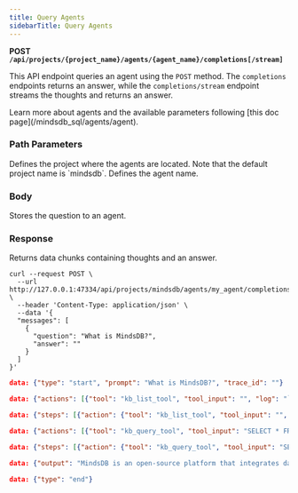 ```yaml
---
title: Query Agents
sidebarTitle: Query Agents
---
```


**POST `/api/projects/{project_name}/agents/{agent_name}/completions[/stream]`**

This API endpoint queries an agent using the `POST` method. The `completions` endpoints returns an answer, while the `completions/stream` endpoint streams the thoughts and returns an answer.

<Tip>
Learn more about agents and the available parameters following [this doc page](/mindsdb_sql/agents/agent).
</Tip>

### Path Parameters

<ParamField body='project_name' type='string' required>
Defines the project where the agents are located. Note that the default project name is `mindsdb`.
</ParamField>

<ParamField body='agent_name' type='string' required>
Defines the agent name.
</ParamField>

### Body

<ParamField body='messages' type='string'>
Stores the question to an agent.
</ParamField>

### Response

<ResponseField name="data" type="string" required>  
Returns data chunks containing thoughts and an answer.
</ResponseField>

<RequestExample>

```shell Shell
curl --request POST \
  --url http://127.0.0.1:47334/api/projects/mindsdb/agents/my_agent/completions/stream \
  --header 'Content-Type: application/json' \
  --data '{
  "messages": [
    {
      "question": "What is MindsDB?",
      "answer": ""
    }
  ]
}'
```

</RequestExample>

<ResponseExample>

```json Response
data: {"type": "start", "prompt": "What is MindsDB?", "trace_id": ""}

data: {"actions": [{"tool": "kb_list_tool", "tool_input": "", "log": "```\nThought: Do I need to use a tool? Yes\nAction: kb_list_tool\nAction Input: "}], "messages": [{"content": "```\nThought: Do I need to use a tool? Yes\nAction: kb_list_tool\nAction Input: "}], "trace_id": ""}

data: {"steps": [{"action": {"tool": "kb_list_tool", "tool_input": "", "log": "```\nThought: Do I need to use a tool? Yes\nAction: kb_list_tool\nAction Input: "}, "observation": "[\"kb_mindsdb_docs\"]"}], "messages": [{"content": "[\"kb_mindsdb_docs\"]"}], "trace_id": ""}

data: {"actions": [{"tool": "kb_query_tool", "tool_input": "SELECT * FROM `kb_mindsdb_docs` WHERE content = 'What is MindsDB?' LIMIT 1;", "log": "I have identified a knowledge base named `kb_mindsdb_docs` that contains documentation about MindsDB. I will now query this knowledge base to provide you with information about MindsDB.\n\n```\nAction: kb_query_tool\nAction Input: SELECT * FROM `kb_mindsdb_docs` WHERE content = 'What is MindsDB?' LIMIT 1;"}], "messages": [{"content": "I have identified a knowledge base named `kb_mindsdb_docs` that contains documentation about MindsDB. I will now query this knowledge base to provide you with information about MindsDB.\n\n```\nAction: kb_query_tool\nAction Input: SELECT * FROM `kb_mindsdb_docs` WHERE content = 'What is MindsDB?' LIMIT 1;"}], "trace_id": ""}

data: {"steps": [{"action": {"tool": "kb_query_tool", "tool_input": "SELECT * FROM `kb_mindsdb_docs` WHERE content = 'What is MindsDB?' LIMIT 1;", "log": "I have identified a knowledge base named `kb_mindsdb_docs` that contains documentation about MindsDB. I will now query this knowledge base to provide you with information about MindsDB.\n\n```\nAction: kb_query_tool\nAction Input: SELECT * FROM `kb_mindsdb_docs` WHERE content = 'What is MindsDB?' LIMIT 1;"}, "observation": "Output columns: 'id', 'chunk_id', 'chunk_content', 'metadata', 'distance', 'relevance'\nResult in CSV format (dialect is 'excel'):\nid,chunk_id,chunk_content,metadata,distance,relevance\r\nc2b24e025ed01388,c2b24e025ed01388:text_content:1766of1836:1633168to1634163,\"with MindsDB By integrating databases and OpenAI using MindsDB, developers can easily extract insights from text data with just a few SQL commands. These powerful natural language processing (NLP) models are capable of answering questions with or without context and completing general prompts. Furthermore, these models are powered by large pre-trained language models from OpenAI, so there is no need for manual development work. Ultimately, this provides developers with an easy way to incorporate powerful NLP capabilities into their applications while saving time and resources compared to traditional ML development pipelines and methods. All in all, MindsDB makes it possible for developers to harness the power of OpenAI efficiently! MindsDB is now the fastest-growing open-source applied machine-learning platform in the world. Its community continues to contribute to more than 70 data-source and ML-framework integrations. Stay tuned for the upcoming features - including more control\",\"{'_chunk_index': 1765, '_content_column': 'text_content', '_end_char': 1634163, '_original_doc_id': 'c2b24e025ed01388', '_original_row_index': '0', '_source': 'TextChunkingPreprocessor', '_start_char': 1633168, '_updated_at': '2025-07-01 12:36:41', 'url': 'https://docs.mindsdb.com/llms-full.txt'}\",0.24353297838910382,0.9321520551316381\r\n"}], "messages": [{"content": "Output columns: 'id', 'chunk_id', 'chunk_content', 'metadata', 'distance', 'relevance'\nResult in CSV format (dialect is 'excel'):\nid,chunk_id,chunk_content,metadata,distance,relevance\r\nc2b24e025ed01388,c2b24e025ed01388:text_content:1766of1836:1633168to1634163,\"with MindsDB By integrating databases and OpenAI using MindsDB, developers can easily extract insights from text data with just a few SQL commands. These powerful natural language processing (NLP) models are capable of answering questions with or without context and completing general prompts. Furthermore, these models are powered by large pre-trained language models from OpenAI, so there is no need for manual development work. Ultimately, this provides developers with an easy way to incorporate powerful NLP capabilities into their applications while saving time and resources compared to traditional ML development pipelines and methods. All in all, MindsDB makes it possible for developers to harness the power of OpenAI efficiently! MindsDB is now the fastest-growing open-source applied machine-learning platform in the world. Its community continues to contribute to more than 70 data-source and ML-framework integrations. Stay tuned for the upcoming features - including more control\",\"{'_chunk_index': 1765, '_content_column': 'text_content', '_end_char': 1634163, '_original_doc_id': 'c2b24e025ed01388', '_original_row_index': '0', '_source': 'TextChunkingPreprocessor', '_start_char': 1633168, '_updated_at': '2025-07-01 12:36:41', 'url': 'https://docs.mindsdb.com/llms-full.txt'}\",0.24353297838910382,0.9321520551316381\r\n"}], "trace_id": ""}

data: {"output": "MindsDB is an open-source platform that integrates databases and OpenAI to enable developers to extract insights from text data using SQL commands. It leverages powerful natural language processing (NLP) models, powered by large pre-trained language models from OpenAI, to answer questions and complete prompts without the need for manual development work. This makes it easier for developers to incorporate NLP capabilities into their applications, saving time and resources compared to traditional machine learning development methods. MindsDB is recognized as the fastest-growing open-source applied machine-learning platform, with a community contributing to over 70 data-source and ML-framework integrations.", "messages": [{"content": "MindsDB is an open-source platform that integrates databases and OpenAI to enable developers to extract insights from text data using SQL commands. It leverages powerful natural language processing (NLP) models, powered by large pre-trained language models from OpenAI, to answer questions and complete prompts without the need for manual development work. This makes it easier for developers to incorporate NLP capabilities into their applications, saving time and resources compared to traditional machine learning development methods. MindsDB is recognized as the fastest-growing open-source applied machine-learning platform, with a community contributing to over 70 data-source and ML-framework integrations."}], "trace_id": ""}

data: {"type": "end"}
```

</ResponseExample>
